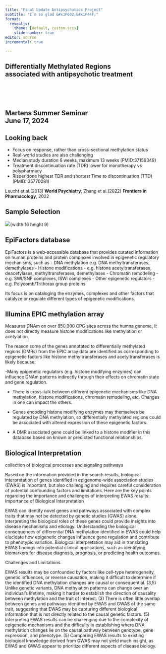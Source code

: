 ```yaml
---
title: "Final Update Antipsychotics Project"
subtitle: "I´m so glad &#x1F602;&#x1F44F;"
format: 
  revealjs:
    theme: [default, custom.scss]
    slide-number: true
editor: source
incremental: true

---
```

## Differentially Methylated Regions <br> associated with antipsychotic treatment <br> <br> <br> <br> <br> Martens Summer Seminar <br> June 17, 2024 {background-color="black" background-image="img/summerFlowers.jpg" background-size="cover" background-opacity="0.7"}



## Looking back <br>

-   Focus on response, rather than cross-sectional methylation status
-   Real-world studies are also challenging
-   Median study duration 6 weeks, maximum 13 weeks (PMID:37159349)
-   Treatment discontinuation rate (TDR) lower for monotherapy vs polypharmacy
-   Risperidone highest TDR and shortest Time to discontinuation (TTD) (PMID: 35770081)

::: footer
Leucht et al.(2013) **World Psychiatry**; Zhang et al.(2022) **Frontiers in Pharmacology**, 2022
:::

## Sample Selection 


![](img/Sample_Selection.500.png){width 16 height 9}


## EpiFactors database

EpiFactors is a web-accessible database that provides curated information on human proteins and protein complexes involved in epigenetic regulatory mechanisms, such as 
- DNA methylation e.g. DNA methyltransferases, demethylases
- Histone modifications - e.g. histone acetyltransferases, deacetylases, methyltransferases, demethylases
- Chromatin remodeling - e.g. SWI/SNF complexes, ISWI complexes
- Other epigenetic regulators - e.g. Polycomb/Trithorax group proteins

Its focus is on cataloging the enzymes, complexes and other factors that catalyze or regulate different types of epigenetic modifications.

## Illumina EPIC methylation array
Measures DNAm on over 850,000 CPG sites across the humna genome,  It does not directly measure histone modifications like methylation or acetylation. 


The reason some of the genes annotated to differentially methylated regions (DMRs) from the EPIC array data are identified as corresponding to epigenetic factors like histone methyltransferases and acetyltransferases is likely because:

-Many epigenetic regulators (e.g. histone modifying enzymes) can influence DNAm patterns indirectly through their effects on chromatin state and gene regulation.

- There is cross-talk between different epigenetic mechanisms like DNA methylation, histone modifications, chromatin remodeling, etc. Changes in one can impact the others.

- Genes encoding histone modifying enzymes may themselves be regulated by DNA methylation, so differentially methylated regions could be associated with altered expression of these epigenetic factors.

- A DMR associated gene could be linked to a histone modifier in this database based on known or predicted functional relationships.

## Biological Interpretation 

collection of biological processes and signaling pathways 


Based on the information provided in the search results, biological interpretation of genes identified in epigenome-wide association studies (EWAS) is important, but also challenging and requires careful consideration of potential confounding factors and limitations. Here are the key points regarding the importance and challenges of interpreting EWAS results:
Importance of Biological Interpretation

EWAS can identify novel genes and pathways associated with complex traits that may not be detected by genetic studies (GWAS) alone. Interpreting the biological roles of these genes could provide insights into disease mechanisms and etiology.
Understanding the biological consequences of differential DNA methylation identified in EWAS could help elucidate how epigenetic changes influence gene regulation and contribute to phenotypic variation.
Biological interpretation may aid in translating EWAS findings into potential clinical applications, such as identifying biomarkers for disease diagnosis, prognosis, or predicting health outcomes.

Challenges and Limitations.

EWAS results may be confounded by factors like cell-type heterogeneity, genetic influences, or reverse causation, making it difficult to determine if the identified DNA methylation changes are causal or consequential. (3,5)
Unlike genetic variants, DNA methylation patterns can change over an individual's lifetime, making it harder to establish the direction of causality between methylation and the trait of interest. (3)
There is often little overlap between genes and pathways identified by EWAS and GWAS of the same trait, suggesting that EWAS may be capturing different biological information that is not directly related to the causal genetic factors. (5)
Interpreting EWAS results can be challenging due to the complexity of epigenetic mechanisms and the difficulty in establishing where DNA methylation changes lie on the causal pathway between genotype, gene expression, and phenotype. (5)
Comparing EWAS results to existing biological knowledge derived from GWAS may not yield much insight, as EWAS and GWAS appear to prioritize different aspects of disease biology.
